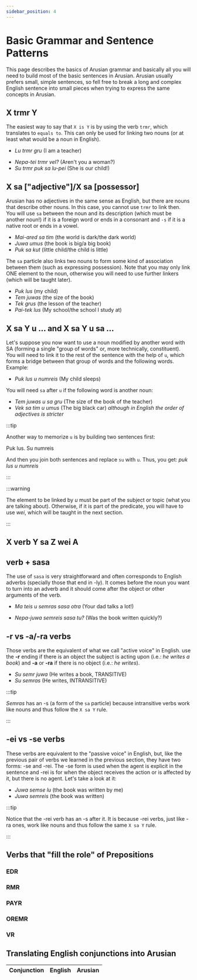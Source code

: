 ```yaml
---
sidebar_position: 4
---
```


# Basic Grammar and Sentence Patterns

This page describes the basics of Arusian grammar and basically all you will need to build
most of the basic sentences in Arusian. Arusian usually prefers small, simple sentences, so
fell free to break a long and complex English sentence into small pieces when trying to express
the same concepts in Arusian.


## X trmr Y

The easiest way to say that `X is Y` is by using the verb `trmr`, which translates to `equals to`.
This can only be used for linking two nouns (or at least what would be a noun in English).

- _Lu trmr gru_ (I am a teacher)

<FontRenderer
    text="lu trmr gru"
    rtl
    size="30px"
    color="var(--ifm-color-primary, #794cbd)"
    translit="Lu trmr gru"
/>

- _Nepa-tei trmr vel?_ (Aren't you a woman?)
- _Su trmr puk sa lu-pei_ (She is our child!)

## X sa ["adjective"]/X sa [possessor]

Arusian has no adjectives in the same sense as English, but there are nouns that describe other nouns.
In this case, you cannot use `trmr` to link then. You will use `sa` between the noun and its description (which must be another noun!)
if it is a foreign word or ends in a consonant and `-s` if it is a native root or ends in a vowel.

- _Mai-ared sa tim_ (the world is dark/the dark world)
- _Juwa umus_ (the book is big/a big book)
- _Puk sa kut_ (little child/the child is little)

The `sa` particle also links two nouns to form some kind of association between them (such as expressing possession).
Note that you may
only link ONE element to the noun, otherwise you will need to use further linkers (which will be taught later).

- _Puk lus_ (my child)
- _Tem juwas_ (the size of the book)
- _Tek grus_ (the lesson of the teacher)
- _Pai-tek lus_ (My school/the school I study at)

## X sa Y u ... and X sa Y u sa ...

Let's suppose you now want to use a noun modified by another word with SA (forming a single "group of words" or, more technically, constituent).
You will need to link it to the rest of the sentence with the help of `u`, which forms a bridge between that group of words and the following words.
Example:

- _Puk lus u numreis_ (My child sleeps)

You will need `sa` after `u` if the following word is another noun:

- _Tem juwas u sa gru_ (The size of the book of the teacher)
- _Vek sa tim u umus_ (The big black car) _although in English the order of adjectives is stricter_

:::tip

Another way to memorize `u` is by building two sentences first:

Puk lus. Su numreis

And then you join both sentences and replace `su` with `u`. Thus, you get: _puk lus u numreis_

:::

:::warning

The element to be linked by _u_ must be part of the subject or topic (what you are talking about). 
Otherwise, if it is part of the predicate, you will have to use _wei_, which will be taught in the next section.

:::

## X verb Y sa Z wei A

## verb + sasa

The use of `sasa` is very straightforward and often corresponds to English adverbs (specially those that end in -ly). 
It comes before the noun you want to turn into an adverb and it should come after the object or other arguments of the verb.

<FontRenderer
    text="ma teis u semras sasa otra"
    rtl
    size="33px"
    color="var(--ifm-color-primary, #794cbd)"
    translit="Ma teis u semras sasa otra"
/>
- _Ma teis u semras sasa otra_ (Your dad talks a lot!)

<FontRenderer
    text="nepa jua semreis sasa tu"
    rtl
    size="33px"
    color="var(--ifm-color-primary, #794cbd)"
    translit="Nepa-juwa semreis sasa tu?"
/>
- _Nepa-juwa semreis sasa tu?_ (Was the book written quickly?)

## -r vs -a/-ra verbs

Those verbs are the equivalent of what we call "active voice" in English. 
 use the **-r** ending if there is an object the subject is acting upon (i.e.: _he writes a book_)
 and **-a** or **-ra** if there is no object (i.e.: _he writes_).

- _Su semr juwa_ (He writes a book, TRANSITIVE)
- _Su semras_ (He writes, INTRANSITIVE)

:::tip

_Semras_ has an -s (a form of the `sa` particle) because intransitive verbs work like nouns and thus follow the `X sa Y` rule.

:::

## -ei vs -se verbs

These verbs are equivalent to the "passive voice" in English, but, like the previous pair of verbs we learned in the previous section, they have two forms: -se and -rei. The -se form is used when the agent is explicit in the sentence and -rei is for when the object receives the action or is affected by it, but there is no agent. Let's take a look at it:

- _Juwa semse lu_ (the book was written by me)
- _Juwa semreis_ (the book was written)

:::tip

Notice that the -rei verb has an -s after it. It is because -rei verbs, just like -ra ones, work like nouns and thus follow the same `X sa Y` rule.

:::

## Verbs that "fill the role" of Prepositions

### EDR
### RMR
### PAYR
### OREMR
### VR

## Translating English conjunctions into Arusian

|Conjunction|English|Arusian|
|---|---|---|